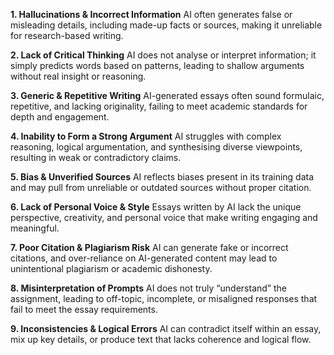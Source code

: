 **1. Hallucinations & Incorrect Information**
AI often generates false or misleading details, including made-up facts or sources, making it unreliable for research-based writing.

**2. Lack of Critical Thinking**
AI does not analyse or interpret information; it simply predicts words based on patterns, leading to shallow arguments without real insight or reasoning.

**3. Generic & Repetitive Writing**
AI-generated essays often sound formulaic, repetitive, and lacking originality, failing to meet academic standards for depth and engagement.

**4. Inability to Form a Strong Argument**
AI struggles with complex reasoning, logical argumentation, and synthesising diverse viewpoints, resulting in weak or contradictory claims.

**5. Bias & Unverified Sources**
AI reflects biases present in its training data and may pull from unreliable or outdated sources without proper citation.

**6. Lack of Personal Voice & Style**
Essays written by AI lack the unique perspective, creativity, and personal voice that make writing engaging and meaningful.

**7. Poor Citation & Plagiarism Risk**
AI can generate fake or incorrect citations, and over-reliance on AI-generated content may lead to unintentional plagiarism or academic dishonesty.

**8. Misinterpretation of Prompts**
AI does not truly "understand" the assignment, leading to off-topic, incomplete, or misaligned responses that fail to meet the essay requirements.

**9. Inconsistencies & Logical Errors**
AI can contradict itself within an essay, mix up key details, or produce text that lacks coherence and logical flow.
